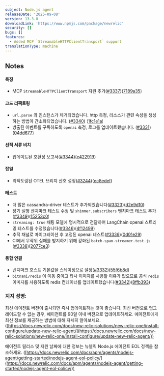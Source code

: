 ```yaml
---
subject: Node.js agent
releaseDate: '2025-09-08'
version: 13.3.0
downloadLink: 'https://www.npmjs.com/package/newrelic'
security: []
bugs: []
features:
  - Added MCP `StreamableHTTPClientTransport` support
translationType: machine
---
```


## Notes

#### 특징

* MCP `StreamableHTTPClientTransport` 지원 추가([#3337](https://github.com/newrelic/node-newrelic/pull/3337))([7189a35](https://github.com/newrelic/node-newrelic/commit/7189a35d0676a01d995420b2c6f27a54f8eb0307))

#### 코드 리팩토링

* `url.parse` 의 인스턴스가 제거되었습니다. http 측정, 리소스가 관련 속성을 생성하는 방법이 간소화되었습니다. ([#3340](https://github.com/newrelic/node-newrelic/pull/3340)) ([1fc1e1a](https://github.com/newrelic/node-newrelic/commit/1fc1e1a4086200bd3fd76081913498d7ca344a3a))
* 방출된 이벤트를 구독하도록 `openai` 측정, 로그를 업데이트했습니다. ([#3331](https://github.com/newrelic/node-newrelic/pull/3331)) ([04dd677](https://github.com/newrelic/node-newrelic/commit/04dd6774df87489cce41b0bb2b60c56b79e2265d))

#### 선적 서류 비치

* 업데이트된 호환성 보고서([#3344](https://github.com/newrelic/node-newrelic/pull/3344))([e422919](https://github.com/newrelic/node-newrelic/commit/e4229195318b2d2e33cc753b7898357daf72a372))

#### 잡일

* 리팩토링된 OTEL 브리지 신호 설정([#3244](https://github.com/newrelic/node-newrelic/pull/3244))([ec8edef](https://github.com/newrelic/node-newrelic/commit/ec8edefdc49de276f30a1fc778f09b0d3042c392))

#### 테스트

* 더 많은 cassandra-driver 테스트가 추가되었습니다([#3323](https://github.com/newrelic/node-newrelic/pull/3323))([d2e9d10](https://github.com/newrelic/node-newrelic/commit/d2e9d103ee74358e88e53ab89c498f261f387ae5))
* 장기 실행 벤치마크 테스트 수정 및 `shimmer.subscribers` 벤치마크 테스트 추가([#3349](https://github.com/newrelic/node-newrelic/pull/3349))([15253c0](https://github.com/newrelic/node-newrelic/commit/15253c08f6d8381f516040e339a0aedaf04e365e))
* `streaming: true` 채팅 모델에 명시적으로 전달하여 LangChain openai 스트리밍 테스트를 수정했습니다([#3346](https://github.com/newrelic/node-newrelic/pull/3346))([4f12499](https://github.com/newrelic/node-newrelic/commit/4f12499c2c9248b7f510c76f19cc8d54eb53da2e))
* 추적 채널로 마이그레이션 후 고정된 openai 테스트([#3336](https://github.com/newrelic/node-newrelic/pull/3336))([0d01e29](https://github.com/newrelic/node-newrelic/commit/0d01e299cb84c9715f3136ab458534c72eea3145))
* CI에서 무작위 실패를 방지하기 위해 강화된 `batch-span-streamer.test.js` ([#3338](https://github.com/newrelic/node-newrelic/pull/3338))([2077ce3](https://github.com/newrelic/node-newrelic/commit/2077ce35db319d0128337faed0ff77b00f76d8f1))

#### 통합 연결

* 벤치마크 호스트 기본값을 스테이징으로 설정([#3332](https://github.com/newrelic/node-newrelic/pull/3332))([55f6b8d](https://github.com/newrelic/node-newrelic/commit/55f6b8d757afc1632f1be1c0ef1a4ccab23ca3c4))
* `bitnami/redis` 이 이동 중이고 타사 이미지를 사용할 이유가 없으므로 공식 `redis` 이미지를 사용하도록 redis 컨테이너를 업데이트했습니다([#3342](https://github.com/newrelic/node-newrelic/pull/3342))([8ffb393](https://github.com/newrelic/node-newrelic/commit/8ffb393ef5e84b188d899580061b2b57171e8166))

### 지지 성명:

최신 에이전트 버전이 출시되면 즉시 업데이트하는 것이 좋습니다. 최신 버전으로 업그레이드할 수 없는 경우, 에이전트를 90일 이내 버전으로 업데이트하세요. 에이전트에게 최신 정보를 제공하는 방법에 대해 자세히 알아보세요. ([https://docs.newrelic.com/docs/new-relic-solutions/new-relic-one/install-configure/update-new-relic-agent/](https://docs.newrelic.com/docs/new-relic-solutions/new-relic-one/install-configure/update-new-relic-agent/))

에이전트 릴리스 및 지원 날짜에 대한 정보는 뉴렐릭 Node.js 에이전트 EOL 정책을 참조하세요. ([https://docs.newrelic.com/docs/apm/agents/nodejs-agent/getting-started/nodejs-agent-eol-policy/](https://docs.newrelic.com/docs/apm/agents/nodejs-agent/getting-started/nodejs-agent-eol-policy/))